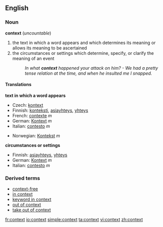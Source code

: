 ==English==
===Noun===
'''context''' (''uncountable'')

#the text in which a word appears and which determines its meaning or allows its meaning to be ascertained
#the circumstances or settings which determine, specify, or clarify the meaning of an event
#:''In what '''context''' happened your attack on him? - We had a pretty tense relation at the time, and when he insulted me I snapped.''

====Translations====
'''text in which a word appears'''
{{top}}
*Czech: [[kontext]]
*Finnish: [[konteksti]], [[asiayhteys]], [[yhteys]]
*French: [[contexte]] ''m''
*German: [[Kontext]] ''m''
*Italian: [[contesto]] ''m''
{{mid}}
*Norwegian: [[Kontekst]] ''m''
{{bottom}}

'''circumstances or settings'''
{{top}}
*Finnish: [[asiayhteys]], [[yhteys]]
*German: [[Kontext]] ''m'' 
*Italian: [[contesto]] ''m''
{{mid}}
{{bottom}}

===Derived terms===
*[[context-free]]
*[[in context]]
*[[keyword in context]]
*[[out of context]]
*[[take out of context]]

[[fr:context]]
[[io:context]]
[[simple:context]]
[[ta:context]]
[[vi:context]]
[[zh:context]]
